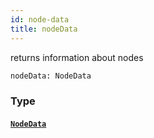 ```yaml
---
id: node-data
title: nodeData
---
```



returns information about nodes

```graphql
nodeData: NodeData
```


### Type

#### [`NodeData`](/docs/v0.47/graphql/objects/node-data) 






